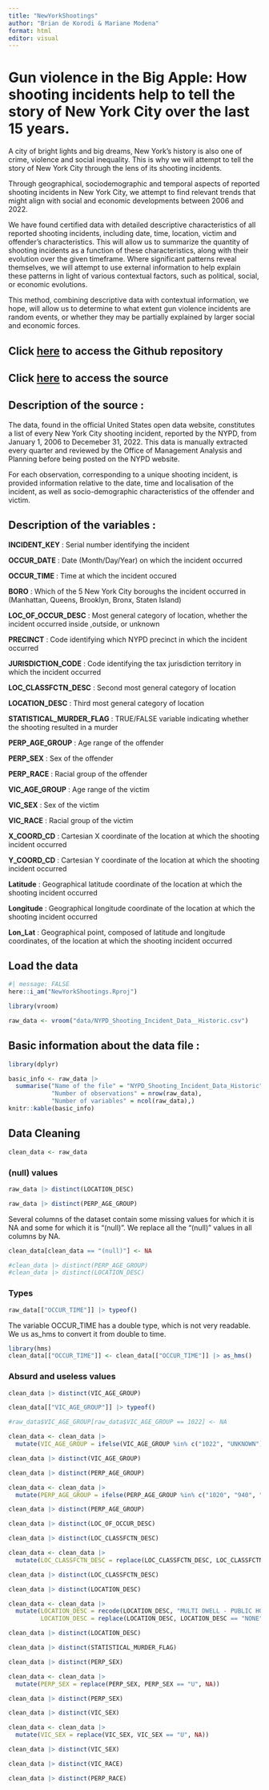 ```yaml
---
title: "NewYorkShootings"
author: "Brian de Korodi & Mariane Modena"
format: html
editor: visual
---
```


# Gun violence in the Big Apple: How shooting incidents help to tell the story of New York City over the last 15 years.

A city of bright lights and big dreams, New York's history is also one of crime, violence and social inequality. This is why we will attempt to tell the story of New York City through the lens of its shooting incidents.

Through geographical, sociodemographic and temporal aspects of reported shooting incidents in New York City, we attempt to find relevant trends that might align with social and economic developments between 2006 and 2022.

We have found certified data with detailed descriptive characteristics of all reported shooting incidents, including date, time, location, victim and offender's characteristics. This will allow us to summarize the quantity of shooting incidents as a function of these characteristics, along with their evolution over the given timeframe. Where significant patterns reveal themselves, we will attempt to use external information to help explain these patterns in light of various contextual factors, such as political, social, or economic evolutions. 

This method, combining descriptive data with contextual information, we hope, will allow us to determine to what extent gun violence incidents are random events, or whether they may be partially explained by larger social and economic forces.

## Click [here](https://github.com/briandekorodi/NewYorkShootings) to access the Github repository

## Click [here](https://catalog.data.gov/dataset/nypd-shooting-incident-data-historic/resource/c564b578-fd8a-4005-8365-34150d306cc4) to access the source

## Description of the source :

The data, found in the official United States open data website, constitutes a list of every New York City shooting incident, reported by the NYPD, from January 1, 2006 to Decemeber 31, 2022. This data is manually extracted every quarter and reviewed by the Office of Management Analysis and Planning before being posted on the NYPD website.

For each observation, corresponding to a unique shooting incident, is provided information relative to the date, time and localisation of the incident, as well as socio-demographic characteristics of the offender and victim.

## Description of the variables :

**INCIDENT_KEY** : Serial number identifying the incident

**OCCUR_DATE** : Date (Month/Day/Year) on which the incident occurred

**OCCUR_TIME** : Time at which the incident occured

**BORO** : Which of the 5 New York City boroughs the incident occurred in (Manhattan, Queens, Brooklyn, Bronx, Staten Island)

**LOC_OF_OCCUR_DESC** : Most general category of location, whether the incident occurred inside ,outside, or unknown

**PRECINCT** : Code identifying which NYPD precinct in which the incident occurred

**JURISDICTION_CODE** : Code identifying the tax jurisdiction territory in which the incident occurred

**LOC_CLASSFCTN_DESC** : Second most general category of location

**LOCATION_DESC** : Third most general category of location

**STATISTICAL_MURDER_FLAG** : TRUE/FALSE variable indicating whether the shooting resulted in a murder

**PERP_AGE_GROUP** : Age range of the offender

**PERP_SEX** : Sex of the offender

**PERP_RACE** : Racial group of the offender

**VIC_AGE_GROUP** : Age range of the victim

**VIC_SEX** : Sex of the victim

**VIC_RACE** : Racial group of the victim

**X_COORD_CD** : Cartesian X coordinate of the location at which the shooting incident occurred

**Y_COORD_CD** : Cartesian Y coordinate of the location at which the shooting incident occurred

**Latitude** : Geographical latitude coordinate of the location at which the shooting incident occurred

**Longitude** : Geographical longitude coordinate of the location at which the shooting incident occurred

**Lon_Lat** : Geographical point, composed of latitude and longitude coordinates, of the location at which the shooting incident occurred

## Load the data

```r
#| message: FALSE
here::i_am("NewYorkShootings.Rproj")
```

```r
library(vroom)
```

```r
raw_data <- vroom("data/NYPD_Shooting_Incident_Data__Historic.csv")
```

## Basic information about the data file :

```r
library(dplyr)
```

```r
basic_info <- raw_data |>
  summarise("Name of the file" = "NYPD_Shooting_Incident_Data_Historic",
            "Number of observations" = nrow(raw_data),
            "Number of variables" = ncol(raw_data),)
knitr::kable(basic_info)

```

## Data Cleaning

```r
clean_data <- raw_data
```

### (null) values

```r
raw_data |> distinct(LOCATION_DESC)
```

```r
raw_data |> distinct(PERP_AGE_GROUP)
```

Several columns of the dataset contain some missing values for which it is NA and some for which it is "(null)". We replace all the "(null)" values in all columns by NA.

```r
clean_data[clean_data == "(null)"] <- NA

#clean_data |> distinct(PERP_AGE_GROUP)
#clean_data |> distinct(LOCATION_DESC)
```

### Types

```r
raw_data[["OCCUR_TIME"]] |> typeof()
```

The variable OCCUR_TIME has a double type, which is not very readable. We us as_hms to convert it from double to time.

```r
library(hms)
clean_data[["OCCUR_TIME"]] <- clean_data[["OCCUR_TIME"]] |> as_hms()
```

### Absurd and useless values

```r
clean_data |> distinct(VIC_AGE_GROUP)
```

```r
clean_data[["VIC_AGE_GROUP"]] |> typeof()
```

```r

#raw_data$VIC_AGE_GROUP[raw_data$VIC_AGE_GROUP == 1022] <- NA

clean_data <- clean_data |>
  mutate(VIC_AGE_GROUP = ifelse(VIC_AGE_GROUP %in% c("1022", "UNKNOWN"), NA, VIC_AGE_GROUP))

clean_data |> distinct(VIC_AGE_GROUP)
```

```r
clean_data |> distinct(PERP_AGE_GROUP)
```

```r
clean_data <- clean_data |>
  mutate(PERP_AGE_GROUP = ifelse(PERP_AGE_GROUP %in% c("1020", "940", "224", "UNKNOWN"), NA, PERP_AGE_GROUP))

clean_data |> distinct(PERP_AGE_GROUP)

```

```r
clean_data |> distinct(LOC_OF_OCCUR_DESC)
```

```r
clean_data |> distinct(LOC_CLASSFCTN_DESC)
```

```r

clean_data <- clean_data |>
  mutate(LOC_CLASSFCTN_DESC = replace(LOC_CLASSFCTN_DESC, LOC_CLASSFCTN_DESC == "OTHER", NA))

clean_data |> distinct(LOC_CLASSFCTN_DESC)
```

```r
clean_data |> distinct(LOCATION_DESC)
```

```r
clean_data <- clean_data |>
  mutate(LOCATION_DESC = recode(LOCATION_DESC, "MULTI DWELL - PUBLIC HOUS" = "MULTI DWELL - PUBLIC HOUSE", "SOCIAL CLUB/POLICY LOCATI" = "SOCIAL CLUB/POLICY LOCATION"),
         LOCATION_DESC = replace(LOCATION_DESC, LOCATION_DESC == "NONE", NA))

clean_data |> distinct(LOCATION_DESC)                         
```

```r
clean_data |> distinct(STATISTICAL_MURDER_FLAG)
```

```r
clean_data |> distinct(PERP_SEX)
```

```r
clean_data <- clean_data |>
  mutate(PERP_SEX = replace(PERP_SEX, PERP_SEX == "U", NA))

clean_data |> distinct(PERP_SEX)
```

```r
clean_data |> distinct(VIC_SEX)
```

```r
clean_data <- clean_data |>
  mutate(VIC_SEX = replace(VIC_SEX, VIC_SEX == "U", NA))

clean_data |> distinct(VIC_SEX)
```

```r
clean_data |> distinct(VIC_RACE)
```

```r
clean_data |> distinct(PERP_RACE)
```
